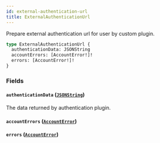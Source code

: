 ```yaml
---
id: external-authentication-url
title: ExternalAuthenticationUrl
---
```



Prepare external authentication url for user by custom plugin.

```graphql
type ExternalAuthenticationUrl {
  authenticationData: JSONString
  accountErrors: [AccountError!]!
  errors: [AccountError!]!
}
```


### Fields

#### `authenticationData` ([`JSONString`](../../../developer/api-reference/scalars/jsonstring))

The data returned by authentication plugin.


#### `accountErrors` ([`AccountError`](../../../developer/api-reference/objects/account-error))




#### `errors` ([`AccountError`](../../../developer/api-reference/objects/account-error))






